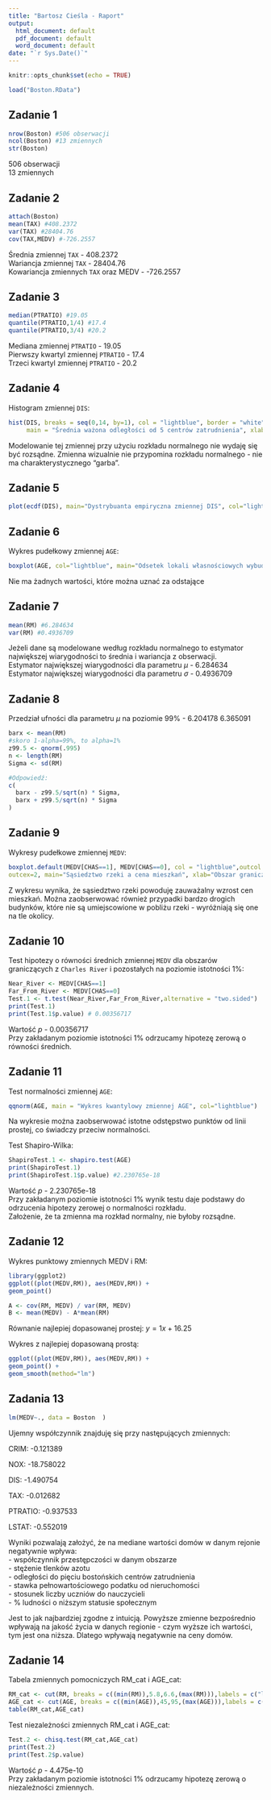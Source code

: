 ---
title: "Bartosz Cieśla - Raport"
output:
  html_document: default
  pdf_document: default
  word_document: default
date: "`r Sys.Date()`"
---

```{r setup, include=FALSE}
knitr::opts_chunk$set(echo = TRUE)
```

```{r, echo=FALSE}
load("Boston.RData")

```

## Zadanie 1 
```{r, echo=FALSE, results='hide'}
nrow(Boston) #506 obserwacji
ncol(Boston) #13 zmiennych
str(Boston) 
```
506 obserwacji\
13 zmiennych 

## Zadanie 2 
```{r, echo=FALSE, results='hide'}
attach(Boston)
mean(TAX) #408.2372
var(TAX) #28404.76
cov(TAX,MEDV) #-726.2557
```
Średnia zmiennej `TAX` - 408.2372\
Wariancja zmiennej `TAX` - 28404.76\
Kowariancja zmiennych `TAX` oraz MEDV - -726.2557

## Zadanie 3 
```{r, echo=FALSE, results='hide'}
median(PTRATIO) #19.05
quantile(PTRATIO,1/4) #17.4
quantile(PTRATIO,3/4) #20.2 
```
Mediana zmiennej `PTRATIO` - 19.05\
Pierwszy kwartyl zmiennej `PTRATIO` - 17.4\
Trzeci kwartyl zmiennej `PTRATIO` - 20.2 

## Zadanie 4  
Histogram zmiennej `DIS`:

```{r, echo=FALSE}
hist(DIS, breaks = seq(0,14, by=1), col = "lightblue", border = "white", 
     main = "Średnia ważona odległości od 5 centrów zatrudnienia", xlab="Odległość", ylab="Częstotliwość")
```

Modelowanie tej zmiennej przy użyciu rozkładu normalnego nie wydaję się być rozsądne. Zmienna wizualnie nie przypomina rozkładu normalnego - nie ma charakterystycznego "garba". 

## Zadanie 5 
```{r, echo=FALSE}
plot(ecdf(DIS), main="Dystrybuanta empiryczna zmiennej DIS", col="lightblue")
```

## Zadanie 6 
Wykres pudełkowy zmiennej `AGE`:

```{r, echo=FALSE}
boxplot(AGE, col="lightblue", main="Odsetek lokali własnościowych wybudowanych przed 1940 rokiem", outcex=2, outcol="darkblue")
```

Nie ma żadnych wartości, które można uznać za odstające 

## Zadanie 7 

```{r, echo=FALSE, results='hide'}
mean(RM) #6.284634
var(RM) #0.4936709
```
Jeżeli dane są modelowane według rozkładu normalnego to estymator największej wiarygodności to średnia i wariancja z obserwacji.\
Estymator największej wiarygodności dla parametru $\mu$ - 6.284634\
Estymator największej wiarygodności dla parametru $\sigma$ - 0.4936709

## Zadanie 8 
Przedział ufności dla parametru $\mu$ na poziomie 99% - 6.204178 6.365091

```{r, echo=FALSE, results='hide'}
barx <- mean(RM)
#skoro 1-alpha=99%, to alpha=1%
z99.5 <- qnorm(.995) 
n <- length(RM)
Sigma <- sd(RM)

#Odpowiedź:
c(
  barx - z99.5/sqrt(n) * Sigma,
  barx + z99.5/sqrt(n) * Sigma
)
```

## Zadanie 9 
Wykresy pudełkowe zmiennej `MEDV`:

```{r, echo=FALSE}
boxplot.default(MEDV[CHAS==1], MEDV[CHAS==0], col = "lightblue",outcol = "darkblue",
outcex=2, main="Sąsiedztwo rzeki a cena mieszkań", xlab="Obszar graniczący z rzeką              Obszar nie graniczący z rzeką",ylab = "w tysiącach USD")
```

Z wykresu wynika, że sąsiedztwo rzeki powoduję zauważalny wzrost cen mieszkań. Można zaobserwować również przypadki bardzo drogich budynków, które nie są umiejscowione w pobliżu rzeki - wyróżniają się one na tle okolicy.

## Zadanie 10 
Test hipotezy o równości średnich zmiennej `MEDV` dla obszarów graniczących z `Charles River` i pozostałych na poziomie istotności 1%:

```{r, echo=FALSE, results='hide'}
Near_River <- MEDV[CHAS==1]
Far_From_River <- MEDV[CHAS==0]
Test.1 <- t.test(Near_River,Far_From_River,alternative = "two.sided")
print(Test.1)
print(Test.1$p.value) # 0.00356717
```
Wartość $p$ - 0.00356717\
Przy zakładanym poziomie istotności 1% odrzucamy hipotezę zerową o równości średnich. 

## Zadanie 11
Test normalności zmiennej `AGE`:

```{r,echo=FALSE}
qqnorm(AGE, main = "Wykres kwantylowy zmiennej AGE", col="lightblue")
```

Na wykresie można zaobserwować istotne odstępstwo punktów od linii prostej, co świadczy
przeciw normalności.

Test Shapiro-Wilka:
```{r,echo=FALSE, results='hide'}
ShapiroTest.1 <- shapiro.test(AGE)
print(ShapiroTest.1)
print(ShapiroTest.1$p.value) #2.230765e-18
```
Wartość $p$ - 2.230765e-18\
Przy zakładanym poziomie istotności 1% wynik testu daje podstawy do odrzucenia hipotezy zerowej o normalności rozkładu.\
Założenie, że ta zmienna ma rozkład normalny, nie byłoby rozsądne. 

## Zadanie 12 

Wykres punktowy zmiennych MEDV i RM:

```{r,echo=FALSE}
library(ggplot2)
ggplot((plot(MEDV,RM)), aes(MEDV,RM)) +
geom_point() 

```

```{r,echo=FALSE}
A <- cov(RM, MEDV) / var(RM, MEDV)
B <- mean(MEDV) - A*mean(RM)
```

Równanie najlepiej dopasowanej prostej:
$y=1x+16.25$

Wykres z najlepiej dopasowaną prostą:

```{r,echo=FALSE}
ggplot((plot(MEDV,RM)), aes(MEDV,RM)) +
geom_point() +
geom_smooth(method="lm")
```

## Zadania 13 

```{r, echo=FALSE, results='hide'}
lm(MEDV~., data = Boston  )
```

Ujemny współczynnik znajduję się przy następujących zmiennych\: 

CRIM: -0.121389

NOX: -18.758022  

DIS: -1.490754 

TAX: -0.012682 

PTRATIO: -0.937533  

LSTAT: -0.552019 

Wyniki pozwalają założyć, że na mediane wartości domów w danym rejonie negatywnie wpływa:\
- współczynnik przestępczości w danym obszarze\
- stężenie tlenków azotu\
- odległości do pięciu bostońskich centrów zatrudnienia\
- stawka pełnowartościowego podatku od nieruchomości\
- stosunek liczby uczniów do nauczycieli\
- % ludności o niższym statusie społecznym\

Jest to jak najbardziej zgodne z intuicją. Powyższe zmienne bezpośrednio wpływają na jakość życia w danych regionie - czym wyższe ich wartości, tym jest ona niższa. Dlatego wpływają negatywnie na ceny domów.

## Zadanie 14

Tabela zmiennych pomocniczych RM_cat i AGE_cat:

```{r,echo=FALSE}
RM_cat <- cut(RM, breaks = c((min(RM)),5.8,6.6,(max(RM))),labels = c("low","medium","high"),include.lowest = TRUE)
AGE_cat <- cut(AGE, breaks = c((min(AGE)),45,95,(max(AGE))),labels = c("low","medium","high"),include.lowest = TRUE)
table(RM_cat,AGE_cat)
```

Test niezależności zmiennych RM_cat i AGE_cat:

```{r,echo=FALSE,results='hide'}
Test.2 <- chisq.test(RM_cat,AGE_cat)
print(Test.2)
print(Test.2$p.value)
```
Wartość $p$ - 4.475e-10\
Przy zakładanym poziomie istotności 1% odrzucamy hipotezę zerową o niezależności zmiennych. 

